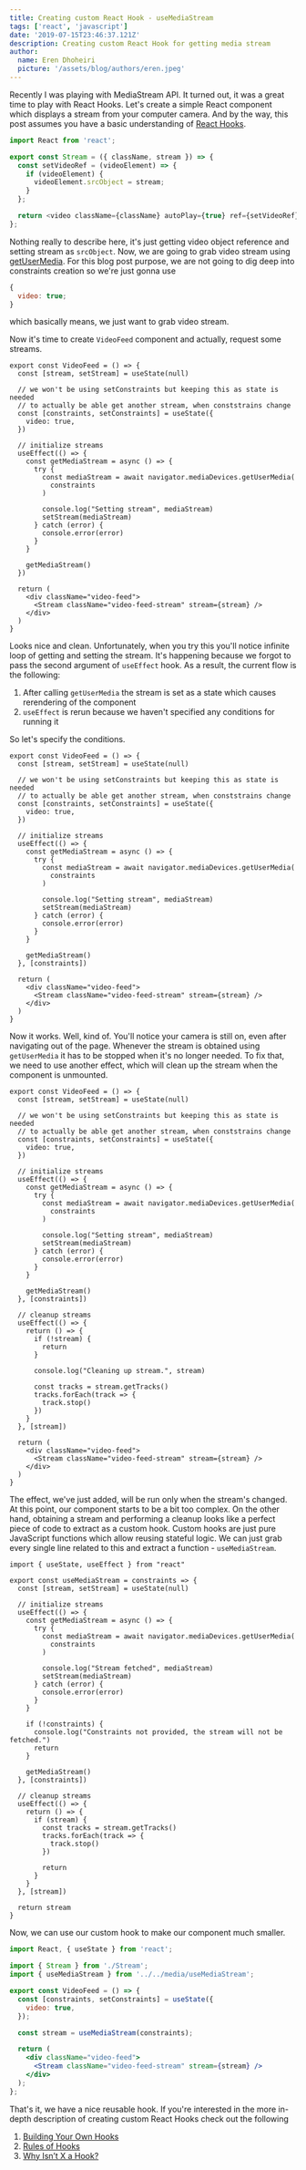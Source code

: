 ```yaml
---
title: Creating custom React Hook - useMediaStream
tags: ['react', 'javascript']
date: '2019-07-15T23:46:37.121Z'
description: Creating custom React Hook for getting media stream
author:
  name: Eren Dhoheiri
  picture: '/assets/blog/authors/eren.jpeg'
---
```


Recently I was playing with MediaStream API. It turned out, it was a great time to play with React Hooks.
Let's create a simple React component which displays a stream from your computer camera. And by the way, this post assumes
you have a basic understanding of [React Hooks](https://reactjs.org/hooks).

```js
import React from 'react';

export const Stream = ({ className, stream }) => {
  const setVideoRef = (videoElement) => {
    if (videoElement) {
      videoElement.srcObject = stream;
    }
  };

  return <video className={className} autoPlay={true} ref={setVideoRef} />;
};
```

Nothing really to describe here, it's just getting video object reference and setting stream as `srcObject`.
Now, we are going to grab video stream using [getUserMedia](https://developer.mozilla.org/en-US/docs/Web/API/MediaDevices/getUserMedia).
For this blog post purpose, we are not going to dig deep into constraints creation so we're just gonna use

```js
{
  video: true;
}
```

which basically means, we just want to grab video stream.

Now it's time to create `VideoFeed` component and actually, request some streams.

```jsx{2,11-26}
export const VideoFeed = () => {
  const [stream, setStream] = useState(null)

  // we won't be using setConstraints but keeping this as state is needed
  // to actually be able get another stream, when conststrains change
  const [constraints, setConstraints] = useState({
    video: true,
  })

  // initialize streams
  useEffect(() => {
    const getMediaStream = async () => {
      try {
        const mediaStream = await navigator.mediaDevices.getUserMedia(
          constraints
        )

        console.log("Setting stream", mediaStream)
        setStream(mediaStream)
      } catch (error) {
        console.error(error)
      }
    }

    getMediaStream()
  })

  return (
    <div className="video-feed">
      <Stream className="video-feed-stream" stream={stream} />
    </div>
  )
}
```

Looks nice and clean. Unfortunately, when you try this you'll notice infinite loop of getting and setting the stream.
It's happening because we forgot to pass the second argument of `useEffect` hook.
As a result, the current flow is the following:

1. After calling `getUserMedia` the stream is set as a state which causes rerendering of the component
2. `useEffect` is rerun because we haven't specified any conditions for running it

So let's specify the conditions.

```jsx{26}
export const VideoFeed = () => {
  const [stream, setStream] = useState(null)

  // we won't be using setConstraints but keeping this as state is needed
  // to actually be able get another stream, when conststrains change
  const [constraints, setConstraints] = useState({
    video: true,
  })

  // initialize streams
  useEffect(() => {
    const getMediaStream = async () => {
      try {
        const mediaStream = await navigator.mediaDevices.getUserMedia(
          constraints
        )

        console.log("Setting stream", mediaStream)
        setStream(mediaStream)
      } catch (error) {
        console.error(error)
      }
    }

    getMediaStream()
  }, [constraints])

  return (
    <div className="video-feed">
      <Stream className="video-feed-stream" stream={stream} />
    </div>
  )
}
```

Now it works. Well, kind of. You'll notice your camera is still on, even after navigating out of the page.
Whenever the stream is obtained using `getUserMedia` it has to be stopped when it's no longer needed. To fix that,
we need to use another effect, which will clean up the stream when the component is unmounted.

```jsx{29-42}
export const VideoFeed = () => {
  const [stream, setStream] = useState(null)

  // we won't be using setConstraints but keeping this as state is needed
  // to actually be able get another stream, when conststrains change
  const [constraints, setConstraints] = useState({
    video: true,
  })

  // initialize streams
  useEffect(() => {
    const getMediaStream = async () => {
      try {
        const mediaStream = await navigator.mediaDevices.getUserMedia(
          constraints
        )

        console.log("Setting stream", mediaStream)
        setStream(mediaStream)
      } catch (error) {
        console.error(error)
      }
    }

    getMediaStream()
  }, [constraints])

  // cleanup streams
  useEffect(() => {
    return () => {
      if (!stream) {
        return
      }

      console.log("Cleaning up stream.", stream)

      const tracks = stream.getTracks()
      tracks.forEach(track => {
        track.stop()
      })
    }
  }, [stream])

  return (
    <div className="video-feed">
      <Stream className="video-feed-stream" stream={stream} />
    </div>
  )
}
```

The effect, we've just added, will be run only when the stream's changed.
At this point, our component starts to be a bit too complex.
On the other hand, obtaining a stream and performing a cleanup looks like a perfect piece of code to extract as a custom hook.
Custom hooks are just pure JavaScript functions which allow reusing stateful logic. We can just grab every single line related to this and extract a function - `useMediaStream`.

```js{43}
import { useState, useEffect } from "react"

export const useMediaStream = constraints => {
  const [stream, setStream] = useState(null)

  // initialize streams
  useEffect(() => {
    const getMediaStream = async () => {
      try {
        const mediaStream = await navigator.mediaDevices.getUserMedia(
          constraints
        )

        console.log("Stream fetched", mediaStream)
        setStream(mediaStream)
      } catch (error) {
        console.error(error)
      }
    }

    if (!constraints) {
      console.log("Constraints not provided, the stream will not be fetched.")
      return
    }

    getMediaStream()
  }, [constraints])

  // cleanup streams
  useEffect(() => {
    return () => {
      if (stream) {
        const tracks = stream.getTracks()
        tracks.forEach(track => {
          track.stop()
        })

        return
      }
    }
  }, [stream])

  return stream
}
```

Now, we can use our custom hook to make our component much smaller.

```jsx
import React, { useState } from 'react';

import { Stream } from './Stream';
import { useMediaStream } from '../../media/useMediaStream';

export const VideoFeed = () => {
  const [constraints, setConstraints] = useState({
    video: true,
  });

  const stream = useMediaStream(constraints);

  return (
    <div className="video-feed">
      <Stream className="video-feed-stream" stream={stream} />
    </div>
  );
};
```

That's it, we have a nice reusable hook. If you're interested in the more in-depth description of creating custom React Hooks check out the following

1. [Building Your Own Hooks](https://reactjs.org/docs/hooks-custom.html)
2. [Rules of Hooks](https://reactjs.org/docs/hooks-rules.html)
3. [Why Isn’t X a Hook?](https://overreacted.io/why-isnt-x-a-hook/)
